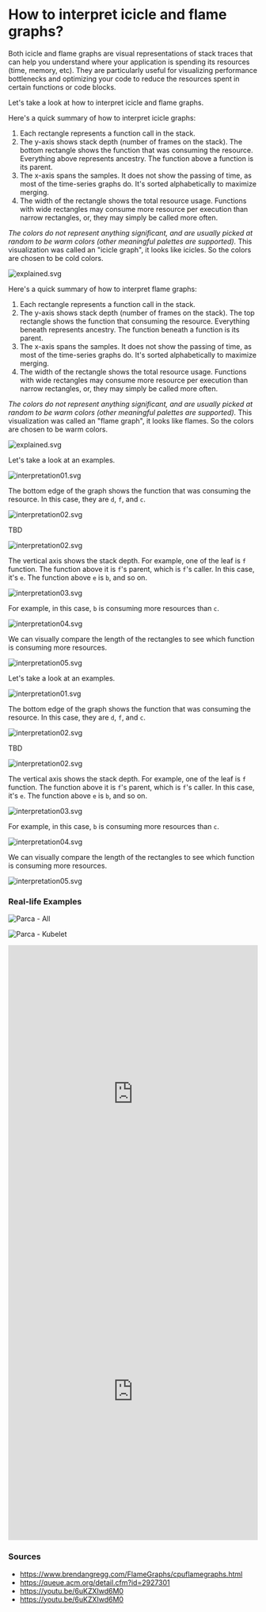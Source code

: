# How to interpret icicle and flame graphs?


Both icicle and flame graphs are visual representations of stack traces that can help you understand where your application is spending its resources (time, memory, etc).
They are particularly useful for visualizing performance bottlenecks and optimizing your code to reduce the resources spent in certain functions or code blocks.

Let's take a look at how to interpret icicle and flame graphs.

<Tabs groupId="graph-type" queryString>
<TabItem value="icicle" label="Icicle" default>

Here's a quick summary of how to interpret icicle graphs:

1. Each rectangle represents a function call in the stack.
2. The y-axis shows stack depth (number of frames on the stack). The bottom rectangle shows the function that was consuming the resource. Everything above represents ancestry. The function above a function is its parent.
3. The x-axis spans the samples. It does not show the passing of time, as most of the time-series graphs do. It's sorted alphabetically to maximize merging.
4. The width of the rectangle shows the total resource usage. Functions with wide rectangles may consume more resource per execution than narrow rectangles, or, they may simply be called more often.

_The colors do not represent anything significant, and are usually picked at random to be warm colors (other meaningful palettes are supported)._
This visualization was called an "icicle graph", it looks like icicles. So the colors are chosen to be cold colors.

![explained.svg](../static/img/graphs/icicle-graph-explained.svg)

</TabItem>
<TabItem value="flame" label="Flame">

Here's a quick summary of how to interpret flame graphs:

1. Each rectangle represents a function call in the stack.
2. The y-axis shows stack depth (number of frames on the stack). The top rectangle shows the function that consuming the resource. Everything beneath represents ancestry. The function beneath a function is its parent.
3. The x-axis spans the samples. It does not show the passing of time, as most of the time-series graphs do. It's sorted alphabetically to maximize merging.
4. The width of the rectangle shows the total resource usage. Functions with wide rectangles may consume more resource per execution than narrow rectangles, or, they may simply be called more often.

_The colors do not represent anything significant, and are usually picked at random to be warm colors (other meaningful palettes are supported)._
This visualization was called an "flame graph", it looks like flames. So the colors are chosen to be warm colors.

![explained.svg](../static/img/graphs/flame-graph-explained.svg)

</TabItem>
</Tabs>


<Tabs groupId="graph-type" queryString>
<TabItem value="icicle" label="Icicle" default>

Let's take a look at an examples.

![interpretation01.svg](../static/img/graphs/interpretation01-ig.svg)

The bottom edge of the graph shows the function that was consuming the resource. In this case, they are `d`, `f`, and `c`.

![interpretation02.svg](../static/img/graphs/interpretation02-ig.svg)

TBD

![interpretation02.svg](../static/img/graphs/interpretation03-ig.svg)

The vertical axis shows the stack depth. For example, one of the leaf is `f` function. The function above it is `f`'s parent, which is `f`'s caller. In this case, it's `e`. The function above `e` is `b`, and so on.

![interpretation03.svg](../static/img/graphs/interpretation04-ig.svg)

For example, in this case, `b` is consuming more resources than `c`.

![interpretation04.svg](../static/img/graphs/interpretation05-ig.svg)

We can visually compare the length of the rectangles to see which function is consuming more resources.

![interpretation05.svg](../static/img/graphs/interpretation06-ig.svg)

</TabItem>
<TabItem value="flame" label="Flame">

Let's take a look at an examples.

![interpretation01.svg](../static/img/graphs/interpretation01-fg.svg)

The bottom edge of the graph shows the function that was consuming the resource. In this case, they are `d`, `f`, and `c`.

![interpretation02.svg](../static/img/graphs/interpretation02-fg.svg)

TBD

![interpretation02.svg](../static/img/graphs/interpretation03-fg.svg)

The vertical axis shows the stack depth. For example, one of the leaf is `f` function. The function above it is `f`'s parent, which is `f`'s caller. In this case, it's `e`. The function above `e` is `b`, and so on.

![interpretation03.svg](../static/img/graphs/interpretation04-fg.svg)

For example, in this case, `b` is consuming more resources than `c`.

![interpretation04.svg](../static/img/graphs/interpretation05-fg.svg)

We can visually compare the length of the rectangles to see which function is consuming more resources.

![interpretation05.svg](../static/img/graphs/interpretation06-fg.svg)

</TabItem>
</Tabs>


### Real-life Examples

<Tabs groupId="graph-type" queryString>
<TabItem value="icicle" label="Icicle" default>

<BrowserWindow url="https://demo.parca.dev/">

![Parca - All](../static/img/graphs/parca-all.png)

</BrowserWindow>

<BrowserWindow url="https://demo.parca.dev/">

![Parca - Kubelet](../static/img/graphs/parca-kubelet.png)

</BrowserWindow>

</TabItem>
<TabItem value="flame" label="Flame">

<iframe id="flamegraph" width="100%" height="600" frameborder="0" scrolling="no"
        src="https://www.brendangregg.com/FlameGraphs/cpu-bash-flamegraph.svg">
</iframe>

<iframe id="flamegraph" width="100%" height="600" frameborder="0" scrolling="no"
        src="https://www.brendangregg.com/FlameGraphs/example-perf.svg">
</iframe>

</TabItem>
</Tabs>

### Sources

- https://www.brendangregg.com/FlameGraphs/cpuflamegraphs.html
- https://queue.acm.org/detail.cfm?id=2927301
- https://youtu.be/6uKZXIwd6M0
- https://youtu.be/6uKZXIwd6M0
